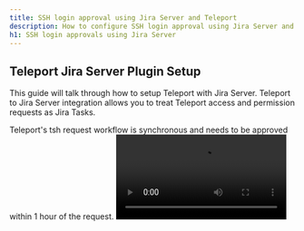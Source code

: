 ```yaml
---
title: SSH login approval using Jira Server and Teleport
description: How to configure SSH login approval using Jira Server and Teleport
h1: SSH login approvals using Jira Server
---
```


## Teleport Jira Server Plugin Setup

This guide will talk through how to setup Teleport with Jira Server. Teleport to Jira Server integration allows you to treat Teleport access and permission requests as Jira Tasks.

<Admonition type="note">
  Teleport's tsh request workflow is synchronous and needs to be approved within 1 hour of the request.
</Admonition>

<video controls>
  <source
    src="../../../img/enterprise/plugins/jira/jira-server.mp4"
    type="video/mp4"
  />

  <source
    src="../../../img/enterprise/plugins/jira/jira-server.webm"
    type="video/webm"
  />

  Your browser does not support the video tag.
</video>

## Setup

### Prerequisites

- A running Teleport Cluster
- Admin Privileges with access and control of [`tctl`](../../setup/reference/cli.mdx#tctl)
- Jira Server installation with owner privileges, specifically to setup webhooks, issue types, and workflows. This plugin has been tested with Jira Software 8.8.0

### Create an access-plugin role and user within Teleport

First off, using an existing Teleport Cluster, we are going to create a new Teleport User and Role to access Teleport.

#### Create User and Role for access

Log into Teleport Authentication Server, this is where you normally run `tctl`. Create a
new user and role that only has API access to the `access_request` API. The below script
will create a yaml resource file for a new user and role.

```bash
cat > rscs.yaml <<EOF
kind: user
metadata:
  name: access-plugin-jira
spec:
  roles: ['access-plugin-jira']
version: v2
---
kind: role
metadata:
  name: access-plugin-jira
spec:
  allow:
    rules:
      - resources: ['access_request']
        verbs: ['list','read','update']
    # teleport currently refuses to issue certs for a user with 0 logins,
    # this restriction may be lifted in future versions.
    logins: ['access-plugin-jira']
version: v3
EOF

# ...
$ tctl create -f rscs.yaml
```

#### Export access-plugin Certificate

Teleport Plugin uses the `access-plugin-jira` role and user to perform the approval. We export the identity files, using [`tctl auth sign`](../../setup/reference/cli.mdx#tctl-auth-sign).

```code
$ tctl auth sign --format=tls --user=access-plugin-jira --out=auth --ttl=2190h
# ...
```

The above sequence should result in three PEM encoded files being generated: auth.crt, auth.key, and auth.cas (certificate, private key, and CA certs respectively).  We'll reference the auth.crt, auth.key, and auth.cas files later when [configuring the plugins](#configuration-file).

<Admonition
  type="note"
  title="Certificate Lifetime"
>
  By default, [`tctl auth sign`](../../setup/reference/cli.mdx#tctl-auth-sign) produces certificates with a relatively short lifetime. For production deployments, the `--ttl` flag can be used to ensure a more practical certificate lifetime. `--ttl=8760h` exports a 1 year token
</Admonition>

### Setting up your Jira Server instance

#### Creating a Project

Teleport Jira Plugin relies on your Jira project having a board with at least three statuses (columns): Pending, Approved, and Denied. It's therefore the easiest scenario to create a new Jira project for Teleport to use.

The specific type of project you choose when you create it doesn't matter, as long as you can setup a Kanban Board for it, but we recommend that you go with Kanban Software Development — this will reduce the amount of setup work you'll have to do and provide the board out of the box.

You'll need the project key for the Teleport plugin settings later on. It's usually a 3 character code for the project.

#### Setting up Request ID field on Jira

Teleport stores the request metadata in a special Jira custom field that must be named teleportAccessRequestId. To create that field, go to Administration -> Issues -> Custom Fields -> Add Custom Field.

Name the field `teleportAccessRequestId`, and choose Text Field (single line) as the field type. Assign the field to your project, or make it global. Teleport Access Request ID is an internal field and it's not supposed to be edited by users, so you can leave the Screens section blank. That means that the field won't show up in Jira UI.

Go to Project Settings -> Fields and make sure that the `teleportAccessRequestId` field shows up on the list of fields available in this project.

#### Setting up the status board

The default Jira Software workflow has a different board setup from what Teleport needs, so we'll setup another workflow and assign that workflow to the project board.

Go to Administration -> Workflows. You can choose to add a new workflow (recommended), or edit the existing workflow, it'll be called Software Simplified Workflow for Project NAME by default. It's only used in your single project, so it's safe to edit it.

Edit the workflow to have these three states:

1. Pending
2. Approved
3. Denied
   The rules of the workflow must meet these requirements:

- New created issues should be in Pending state.
- It should be possible to move from Pending to Approved
- It should be possible to move from Pending to Declined.
- You can choose to make the workflow strict and restrict moving requests from Approved state to Declined state and vice versa, or leave that flexible. Teleport will only change the request status once, i.e. the first time the request is approved or denied on your Jira board.

With Workflow editor you can setup who can approve or deny the request based on their Jira user permissions. We won't cover that in this guide as it mostly relates to Jira settings. By default Teleport will allow anyone who can use the workflow to approve or deny the request.

Go to your Project Settings -> Workflows, and make sure that your workflow that you just created or edited is applied to the project you'll use for Teleport integration.

### Setting up the webhook

Teleport Jira Plugin will listen for a webhook that Jira Server sends when a request is approved or denied. Go to Settings -> System -> Webhooks to setup the webhook. The webhook needs to be sent when issues are updated or deleted.

#### Configuring the Teleport Jira Plugin for Jira Server

## Installing

We recommend installing the Teleport Plugins alongside the Teleport Proxy. This is an ideal
location as plugins have a low memory footprint, and will require both public internet access
and Teleport Auth access.  We currently only provide linux-amd64 binaries, you can also
compile these plugins from [source](https://github.com/gravitational/teleport-plugins/tree/master/access/jira).

```code
$ wget https://get.gravitational.com/teleport-access-jira-v(=teleport.plugin.version=)-linux-amd64-bin.tar.gz
$ tar -xzf teleport-access-jira-v(=teleport.plugin.version=)-linux-amd64-bin.tar.gz
$ cd teleport-access-jira/
$ sudo ./install
# Teleport Jira Plugin binaries have been copied to /usr/local/bin
# You can run teleport-jira configure > /etc/teleport-jira.toml to bootstrap your config file.
$ which teleport-jira
# /usr/local/bin/teleport-jira
```

Run `sudo ./install` in from 'teleport-jira' or place the executable in the appropriate `/usr/bin` or `/usr/local/bin` on the server installation.

### Configuration file

Teleport Jira Plugin uses a config file in TOML format. Generate a boilerplate config by
running the following command:

```code
$ teleport-jira configure > teleport-jira.toml
$ sudo mv teleport-jira.toml /etc
```

By default, Jira Teleport Plugin will use a config in `/etc/teleport-jira.toml`, and you can override it with `-c config/file/path.toml` flag.

```toml
(!examples/resources/plugins/teleport-jira.toml!)
```

The `[teleport]` section describes where is the teleport service running, and what keys should the plugin use to authenticate itself. Use the keys that you've generated [above in exporting your Certificate section](#export-access-plugin-certificate).

The `[jira]` section requires a few things:

1. Your Jira Cloud or Jira Server URL. For Jira Cloud, it looks something like yourcompany.atlassian.net.
2. Your username on Jira, i.e. benarent **Note: Not your email address.**
3. Your Jira API token. **For Jira Server, this is a password.  it's a good idea to create a separate user record with permissions limited to accessing this particular project board, and use this with the bot.**
4. And the Jira Project key, available in Project settings.

`[http]` setting block describes how the Plugin's HTTP server works. The HTTP server is responsible for listening for updates from Jira, and processing updates, like when someone drags a task from Inbox to Approved column.

You must provide an address the server should listen on, and a certificate to use, unless you plan on running with `--insecure-no-tls`, which we don't recommend in production.

## Testing

You should be able to run the Teleport plugin now!

```code
$ teleport-jira start
# INFO   Starting Teleport Access JIRAbot 0.1.0-alpha.3:teleport-jira-v0.1.0-alpha.3-0-gea1ef8e jira/app.go:74
# DEBU   Checking Teleport server version jira/app.go:150
# DEBU   Starting JIRA API health check... jira/app.go:111
# DEBU   Checking out JIRA project... jira/bot.go:145
# DEBU   Found project "TEL1": "Tel-kb" jira/bot.go:150
# DEBU   Checking out JIRA project permissions... jira/bot.go:152
# DEBU   JIRA API health check finished ok jira/app.go:117
# DEBU   Starting secure HTTPS server on 66.66.66.66:8081 utils/http.go:235
# DEBU   Watcher connected access/service_job.go:62
```

The log output should look familiar to what Teleport service logs. You should see that it connected to Teleport, and is listening for new Teleport requests and Jira webhooks.

Go ahead and test it:

```code
$ tsh login --request-roles=admin
```

That should create a new permission request on Teleport (you can test if it did with `tctl request ls` ), and you should see a new task on your Jira project board.

### Setup with SystemD

In production, we recommend starting teleport plugin daemon via an init system like systemd .
Here's the recommended Teleport Plugin service unit file for systemd:

```ini
(!examples/systemd/plugins/teleport-jira.service!)
```

Save this as `teleport-jira.service`.

## Audit Log

The plugin will let anyone with access to the Jira board approve or deny requests, so it's important to review Teleport's audit log.

## Feedback

If you have any issues with this plugin please create an [issue here](https://github.com/gravitational/teleport-plugins/issues/new).
